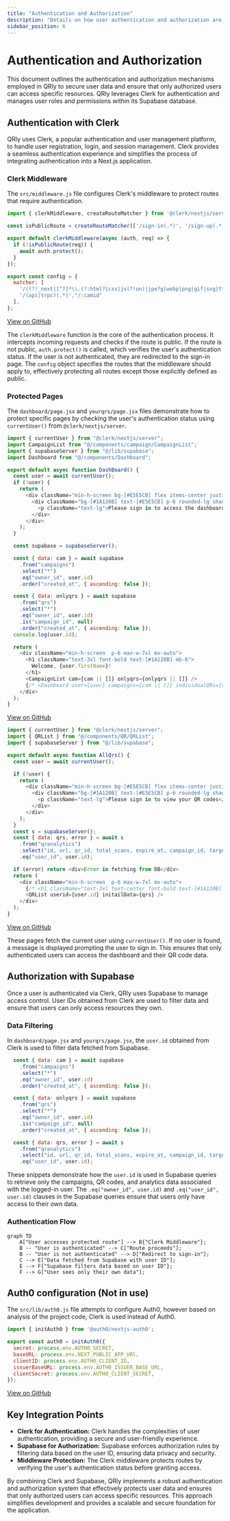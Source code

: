 ```yaml
---
title: "Authentication and Authorization"
description: "Details on how user authentication and authorization are handled."
sidebar_position: 6
---
```


# Authentication and Authorization

This document outlines the authentication and authorization mechanisms employed in QRly to secure user data and ensure that only authorized users can access specific resources. QRly leverages Clerk for authentication and manages user roles and permissions within its Supabase database.

## Authentication with Clerk

QRly uses Clerk, a popular authentication and user management platform, to handle user registration, login, and session management. Clerk provides a seamless authentication experience and simplifies the process of integrating authentication into a Next.js application.

### Clerk Middleware

The `src/middleware.js` file configures Clerk's middleware to protect routes that require authentication.

```javascript title="src/middleware.js"
import { clerkMiddleware, createRouteMatcher } from '@clerk/nextjs/server';

const isPublicRoute = createRouteMatcher(['/sign-in(.*)', '/sign-up(.*)', '/', '/r(.*)','/about(.*)']);

export default clerkMiddleware(async (auth, req) => {
  if (!isPublicRoute(req)) {
    await auth.protect();
  }
});

export const config = {
  matcher: [
    '/((?!_next|[^?]*\\.(?:html?|css|js(?!on)|jpe?g|webp|png|gif|svg|ttf|woff2?|ico|csv|docx?|xlsx?|zip|webmanifest)).*)',
    '/(api|trpc)(.*)',"/:camid"
  ],
};
```

[View on GitHub](https://github.com/kalpm1110/QRly/blob/main/qrly/src/middleware.js)

The `clerkMiddleware` function is the core of the authentication process.  It intercepts incoming requests and checks if the route is public.  If the route is not public, `auth.protect()` is called, which verifies the user's authentication status. If the user is not authenticated, they are redirected to the sign-in page.  The `config` object specifies the routes that the middleware should apply to, effectively protecting all routes except those explicitly defined as public.

### Protected Pages

The `dashboard/page.jsx` and `yourqrs/page.jsx` files demonstrate how to protect specific pages by checking the user's authentication status using `currentUser()` from `@clerk/nextjs/server`.

```javascript title="src/app/dashboard/page.jsx"
import { currentUser } from "@clerk/nextjs/server";
import CampaignList from "@/components/campaign/CampaignList";
import { supabaseServer } from "@/lib/supabase";
import Dashboard from "@/components/Dashboard";

export default async function DashBoard() {
  const user = await currentUser();
  if (!user) {
    return (
      <div className="min-h-screen bg-[#E5E5CB] flex items-center justify-center">
        <div className="bg-[#1A120B] text-[#E5E5CB] p-6 rounded-lg shadow-lg">
          <p className="text-lg">Please sign in to access the dashboard</p>
        </div>
      </div>
    );
  }

  const supabase = supabaseServer();

  const { data: cam } = await supabase
    .from("campaigns")
    .select("*")
    .eq("owner_id", user.id)
    .order("created_at", { ascending: false });

  const { data: onlyqrs } = await supabase
    .from("qrs")
    .select("*")
    .eq("owner_id", user.id)
    .is("campaign_id", null)
    .order("created_at", { ascending: false });
  console.log(user.id);

  return (
    <div className="min-h-screen  p-6 max-w-7xl mx-auto">
      <h1 className="text-3xl font-bold text-[#1A120B] mb-6">
        Welcome, {user.firstName}!
      </h1>
      <CampaignList cam={cam || []} onlyqrs={onlyqrs || []} />
      {/* <Dashboard user={user} campaigns={cam || []} individualQRs={onlyqrs || []} ></Dashboard> */}
    </div>
  );
}
```

[View on GitHub](https://github.com/kalpm1110/QRly/blob/main/qrly/src/app/dashboard/page.jsx)

```javascript title="src/app/yourqrs/page.jsx"
import { currentUser } from "@clerk/nextjs/server";
import { QRList } from "@/components/QR/QRList";
import { supabaseServer } from "@/lib/supabase";

export default async function AllQrs() {
  const user = await currentUser();

  if (!user) {
    return (
      <div className="min-h-screen bg-[#E5E5CB] flex items-center justify-center">
        <div className="bg-[#1A120B] text-[#E5E5CB] p-6 rounded-lg shadow-lg">
          <p className="text-lg">Please sign in to view your QR codes</p>
        </div>
      </div>
    );
  }
  const s = supabaseServer();
  const { data: qrs, error } = await s
    .from("qranalytics")
    .select("id, url, qr_id, total_scans, expire_at, campaign_id, target_url, title, user_id, max_scans")
    .eq("user_id", user.id);

  if (error) return <div>Error in fetching from DB</div>
  return (
    <div className="min-h-screen  p-6 max-w-7xl mx-auto">
      {/* <h1 className="text-3xl text-center font-bold text-[#1A120B] mb-6">Your QR Codes</h1> */}
      <QRList userid={user.id} initailData={qrs} />
    </div>
  );
}
```

[View on GitHub](https://github.com/kalpm1110/QRly/blob/main/qrly/src/app/yourqrs/page.jsx)

These pages fetch the current user using `currentUser()`. If no user is found, a message is displayed prompting the user to sign in. This ensures that only authenticated users can access the dashboard and their QR code data.

## Authorization with Supabase

Once a user is authenticated via Clerk, QRly uses Supabase to manage access control. User IDs obtained from Clerk are used to filter data and ensure that users can only access resources they own.

### Data Filtering

In `dashboard/page.jsx` and `yourqrs/page.jsx`, the `user.id` obtained from Clerk is used to filter data fetched from Supabase.

```javascript title="src/app/dashboard/page.jsx (Data Fetching)"
  const { data: cam } = await supabase
    .from("campaigns")
    .select("*")
    .eq("owner_id", user.id)
    .order("created_at", { ascending: false });

  const { data: onlyqrs } = await supabase
    .from("qrs")
    .select("*")
    .eq("owner_id", user.id)
    .is("campaign_id", null)
    .order("created_at", { ascending: false });
```

```javascript title="src/app/yourqrs/page.jsx (Data Fetching)"
  const { data: qrs, error } = await s
    .from("qranalytics")
    .select("id, url, qr_id, total_scans, expire_at, campaign_id, target_url, title, user_id, max_scans")
    .eq("user_id", user.id);
```

These snippets demonstrate how the `user.id` is used in Supabase queries to retrieve only the campaigns, QR codes, and analytics data associated with the logged-in user. The `.eq("owner_id", user.id)` and `.eq("user_id", user.id)` clauses in the Supabase queries ensure that users only have access to their own data.

### Authentication Flow





```mermaid
graph TD
    A["User accesses protected route"] --> B{"Clerk Middleware"};
    B -- "User is authenticated" --> C["Route proceeds"];
    B -- "User is not authenticated" --> D["Redirect to sign-in"];
    C --> E["Data fetched from Supabase with user ID"];
    E --> F{"Supabase filters data based on user ID"};
    F --> G["User sees only their own data"];
```



## Auth0 configuration (Not in use)

The `src/lib/auth0.js` file attempts to configure Auth0, however based on analysis of the project code, Clerk is used instead of Auth0.

```javascript title="src/lib/auth0.js"
import { initAuth0 } from '@auth0/nextjs-auth0';

export const auth0 = initAuth0({
  secret: process.env.AUTH0_SECRET,
  baseURL: process.env.NEXT_PUBLIC_APP_URl,
  clientID: process.env.AUTH0_CLIENT_ID,
  issuerBaseURL: process.env.AUTH0_ISSUER_BASE_URL,
  clientSecret: process.env.AUTH0_CLIENT_SECRET,
});
```

[View on GitHub](https://github.com/kalpm1110/QRly/blob/main/qrly/src/lib/auth0.js)

## Key Integration Points

- **Clerk for Authentication:** Clerk handles the complexities of user authentication, providing a secure and user-friendly experience.
- **Supabase for Authorization:** Supabase enforces authorization rules by filtering data based on the user ID, ensuring data privacy and security.
- **Middleware Protection:** The Clerk middleware protects routes by verifying the user's authentication status before granting access.

By combining Clerk and Supabase, QRly implements a robust authentication and authorization system that effectively protects user data and ensures that only authorized users can access specific resources. This approach simplifies development and provides a scalable and secure foundation for the application.